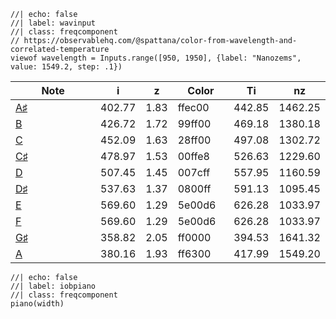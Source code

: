 ```ojs
//| echo: false
//| label: wavinput
//| class: freqcomponent
// https://observablehq.com/@spattana/color-from-wavelength-and-correlated-temperature
viewof wavelength = Inputs.range([950, 1950], {label: "Nanozems", value: 1549.2, step: .1})
```

:::{#iobtable}
| **Note**  | **[i]{.tool data-bs-toggle="tooltip" data-bs-title="iobs"}**  | **[z]{.tool data-bs-toggle="tooltip" data-bs-title="zem"}**    | **Color**                  | **[Ti]{.tool data-bs-toggle="tooltip" data-bs-title="teraiobs"}**     | **[nz]{.tool data-bs-toggle="tooltip" data-bs-title="nanozems"}**      |
| ----------------------------------------------------- | ------ | ---- | ---------------------- | ------ | ------- |
| [A♯](https://en.wikipedia.org/wiki/A♯_(musical_note)) | 402.77 | 1.83 | [ffec00]{.colorffec00} | 442.85 | 1462.25 |
| [B](https://en.wikipedia.org/wiki/B_(musical_note))   | 426.72 | 1.72 | [99ff00]{.color99ff00} | 469.18 | 1380.18 |
| [C](https://en.wikipedia.org/wiki/C_(musical_note))   | 452.09 | 1.63 | [28ff00]{.color28ff00} | 497.08 | 1302.72 |
| [C♯](https://en.wikipedia.org/wiki/C♯_(musical_note)) | 478.97 | 1.53 | [00ffe8]{.color00ffe8} | 526.63 | 1229.60 |
| [D](https://en.wikipedia.org/wiki/D_(musical_note))   | 507.45 | 1.45 | [007cff]{.color007cff} | 557.95 | 1160.59 |
| [D♯](https://en.wikipedia.org/wiki/D♯_(musical_note)) | 537.63 | 1.37 | [0800ff]{.color0800ff} | 591.13 | 1095.45 |
| [E](https://en.wikipedia.org/wiki/E_(musical_note))   | 569.60 | 1.29 | [5e00d6]{.color5e00d6} | 626.28 | 1033.97 |
| [F](https://en.wikipedia.org/wiki/E_(musical_note))   | 569.60 | 1.29 | [5e00d6]{.color5e00d6} | 626.28 | 1033.97 |
| [G♯](https://en.wikipedia.org/wiki/G♯_(musical_note)) | 358.82 | 2.05 | [ff0000]{.color0}      | 394.53 | 1641.32 |
| [A](https://en.wikipedia.org/wiki/A_(musical_note))   | 380.16 | 1.93 | [ff6300]{.colorff6300} | 417.99 | 1549.20 |
:::

```ojs
//| echo: false
//| label: iobpiano
//| class: freqcomponent
piano(width)
```
